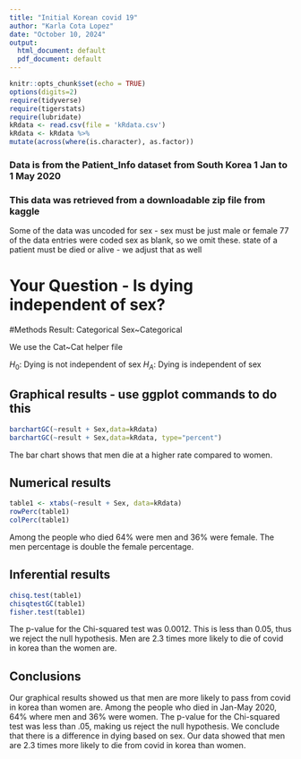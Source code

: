 ```yaml
---
title: "Initial Korean covid 19"
author: "Karla Cota Lopez"
date: "October 10, 2024"
output:
  html_document: default
  pdf_document: default
---
```


```r
knitr::opts_chunk$set(echo = TRUE)
options(digits=2)
require(tidyverse)
require(tigerstats)
require(lubridate)
kRdata <- read.csv(file = 'kRdata.csv')
kRdata <- kRdata %>%
mutate(across(where(is.character), as.factor))

```
### Data is from the Patient_Info dataset from South Korea 1 Jan to 1 May 2020
### This data was retrieved from a downloadable zip file from kaggle

Some of the data was uncoded for sex - sex must be just male or female
77 of the data entries were coded sex  as blank, so we omit these.
state of a patient must be died or alive - we adjust that as well   
 
# Your Question - Is dying independent of sex?

#Methods
Result: Categorical
Sex~Categorical

We use the Cat~Cat helper file


$H_0$: Dying is not independent of sex
$H_A$: Dying is independent of sex


## Graphical results - use ggplot commands to do this  

```r
barchartGC(~result + Sex,data=kRdata)
barchartGC(~result + Sex,data=kRdata, type="percent")

```

  
The bar chart shows that men die at a higher rate compared to women.




  
## Numerical results

```r
table1 <- xtabs(~result + Sex, data=kRdata)
rowPerc(table1)
colPerc(table1)
```
Among the people who died 64% were men and 36% were female. The men percentage is double the female percentage.


## Inferential results 

```r
chisq.test(table1)
chisqtestGC(table1)
fisher.test(table1)
```

The p-value for the Chi-squared test was 0.0012. This is less than 0.05, thus we reject the null hypothesis. Men are 2.3 times more likely to die of covid in korea than the women are. 


## Conclusions
Our graphical results showed us that men are more likely to pass from covid in korea than women are. Among the people who died in Jan-May 2020, 64% where men and 36% were women. The p-value for the Chi-squared test was less than .05, making us reject the null hypothesis. We conclude that there is a difference in dying based on sex. Our data showed that men are 2.3 times more likely to die from covid in korea than women.  
